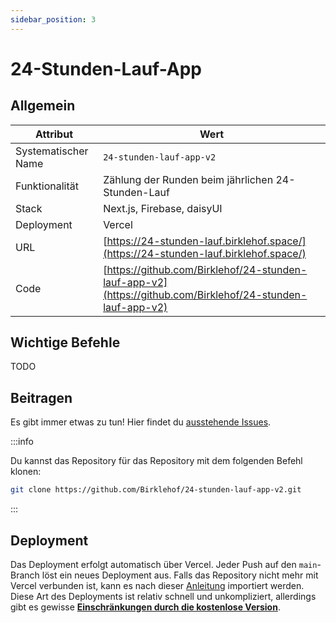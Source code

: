 ```yaml
---
sidebar_position: 3
---
```


# 24-Stunden-Lauf-App

## Allgemein

| Attribut            | Wert                                                                                                       |
| ------------------- | ---------------------------------------------------------------------------------------------------------- |
| Systematischer Name | `24-stunden-lauf-app-v2`                                                                                   |
| Funktionalität      | Zählung der Runden beim jährlichen 24-Stunden-Lauf                                                         |
| Stack               | Next.js, Firebase, daisyUI                                                                                 |
| Deployment          | Vercel                                                                                                     |
| URL                 | [https://24-stunden-lauf.birklehof.space/](https://24-stunden-lauf.birklehof.space/)                       |
| Code                | [https://github.com/Birklehof/24-stunden-lauf-app-v2](https://github.com/Birklehof/24-stunden-lauf-app-v2) |

## Wichtige Befehle

TODO

## Beitragen

Es gibt immer etwas zu tun! Hier findet du [ausstehende Issues](https://github.com/Birklehof/24-stunden-lauf-app-v2/issues).

:::info

Du kannst das Repository für das Repository mit dem folgenden Befehl klonen:

```bash
git clone https://github.com/Birklehof/24-stunden-lauf-app-v2.git
```

:::

## Deployment

Das Deployment erfolgt automatisch über Vercel. Jeder Push auf den `main`-Branch löst ein neues Deployment aus. Falls das Repository nicht mehr mit Vercel verbunden ist,
kann es nach dieser [Anleitung](https://nextjs.org/learn-pages-router/basics/deploying-nextjs-app/deploy) importiert werden. Diese Art des Deployments ist relativ
schnell und unkompliziert, allerdings gibt es gewisse [**Einschränkungen durch die kostenlose Version**](https://vercel.com/pricing).
